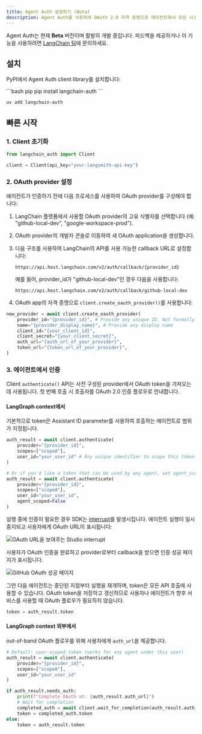 ```yaml
---
title: Agent Auth 설정하기 (Beta)
description: Agent Auth를 사용하여 OAuth 2.0 자격 증명으로 에이전트에서 모든 시스템에 안전하게 액세스할 수 있습니다.
---
```


<Note>Agent Auth는 현재 **Beta** 버전이며 활발히 개발 중입니다. 피드백을 제공하거나 이 기능을 사용하려면 [LangChain 팀](https://forum.langchain.com/c/help/langsmith/)에 문의하세요.</Note>

## 설치

PyPI에서 Agent Auth client library를 설치합니다:

<CodeGroup>
```bash pip
pip install langchain-auth
```

```bash uv
uv add langchain-auth
```
</CodeGroup>


## 빠른 시작

### 1. Client 초기화

```python
from langchain_auth import Client

client = Client(api_key="your-langsmith-api-key")
```

### 2. OAuth provider 설정

에이전트가 인증하기 전에 다음 프로세스를 사용하여 OAuth provider를 구성해야 합니다:

1. LangChain 플랫폼에서 사용할 OAuth provider의 고유 식별자를 선택합니다 (예: "github-local-dev", "google-workspace-prod").

2. OAuth provider의 개발자 콘솔로 이동하여 새 OAuth application을 생성합니다.

3. 다음 구조를 사용하여 LangChain의 API를 사용 가능한 callback URL로 설정합니다:
   ```
   https://api.host.langchain.com/v2/auth/callback/{provider_id}
   ```
   예를 들어, provider_id가 "github-local-dev"인 경우 다음을 사용합니다:
   ```
   https://api.host.langchain.com/v2/auth/callback/github-local-dev
   ```

4. OAuth app의 자격 증명으로 `client.create_oauth_provider()`를 사용합니다:

```python
new_provider = await client.create_oauth_provider(
    provider_id="{provider_id}", # Provide any unique ID. Not formally tied to the provider.
    name="{provider_display_name}", # Provide any display name
    client_id="{your_client_id}",
    client_secret="{your_client_secret}",
    auth_url="{auth_url_of_your_provider}",
    token_url="{token_url_of_your_provider}",
)
```

### 3. 에이전트에서 인증

Client `authenticate()` API는 사전 구성된 provider에서 OAuth token을 가져오는 데 사용됩니다. 첫 번째 호출 시 호출자를 OAuth 2.0 인증 플로우로 안내합니다.

#### LangGraph context에서

기본적으로 token은 Assistant ID parameter를 사용하여 호출하는 에이전트로 범위가 지정됩니다.

```python
auth_result = await client.authenticate(
    provider="{provider_id}",
    scopes=["scopeA"],
    user_id="your_user_id" # Any unique identifier to scope this token to the human caller
)

# Or if you'd like a token that can be used by any agent, set agent_scoped=False
auth_result = await client.authenticate(
    provider="{provider_id}",
    scopes=["scopeA"],
    user_id="your_user_id",
    agent_scoped=False
)
```

실행 중에 인증이 필요한 경우 SDK는 [interrupt](https://langchain-ai.github.io/langgraph/how-tos/human_in_the_loop/add-human-in-the-loop/#pause-using-interrupt)를 발생시킵니다. 에이전트 실행이 일시 중지되고 사용자에게 OAuth URL이 표시됩니다:

![OAuth URL을 보여주는 Studio interrupt](/images/langgraph-auth-interrupt.png)

사용자가 OAuth 인증을 완료하고 provider로부터 callback을 받으면 인증 성공 페이지가 표시됩니다.

![GitHub OAuth 성공 페이지](/images/github-auth-success.png)

그런 다음 에이전트는 중단된 지점부터 실행을 재개하며, token은 모든 API 호출에 사용할 수 있습니다. OAuth token을 저장하고 갱신하므로 사용자나 에이전트가 향후 서비스를 사용할 때 OAuth 플로우가 필요하지 않습니다.

```python
token = auth_result.token
```

#### LangGraph context 외부에서

out-of-band OAuth 플로우를 위해 사용자에게 `auth_url`을 제공합니다.


```python
# Default: user-scoped token (works for any agent under this user)
auth_result = await client.authenticate(
    provider="{provider_id}",
    scopes=["scopeA"],
    user_id="your_user_id"
)

if auth_result.needs_auth:
    print(f"Complete OAuth at: {auth_result.auth_url}")
    # Wait for completion
    completed_auth = await client.wait_for_completion(auth_result.auth_id)
    token = completed_auth.token
else:
    token = auth_result.token
```